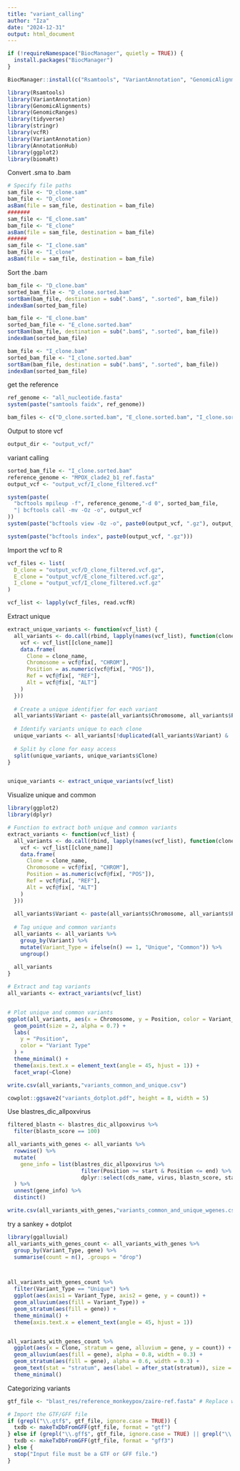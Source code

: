 ```yaml
---
title: "variant_calling"
author: "Iza"
date: "2024-12-31"
output: html_document
---
```


```r
if (!requireNamespace("BiocManager", quietly = TRUE)) {
  install.packages("BiocManager")
}

BiocManager::install(c("Rsamtools", "VariantAnnotation", "GenomicAlignments", "GenomicRanges"))

```


```r
library(Rsamtools)
library(VariantAnnotation)
library(GenomicAlignments)
library(GenomicRanges)
library(tidyverse)
library(stringr)
library(vcfR)
library(VariantAnnotation)
library(AnnotationHub)
library(ggplot2)
library(biomaRt)

```


Convert .sma to .bam
```r
# Specify file paths
sam_file <- "D_clone.sam"
bam_file <- "D_clone"
asBam(file = sam_file, destination = bam_file)
#######
sam_file <- "E_clone.sam"
bam_file <- "E_clone"
asBam(file = sam_file, destination = bam_file)
######
sam_file <- "I_clone.sam"
bam_file <- "I_clone"
asBam(file = sam_file, destination = bam_file)

```

Sort the .bam

```r
bam_file <- "D_clone.bam"
sorted_bam_file <- "D_clone.sorted.bam"
sortBam(bam_file, destination = sub(".bam$", ".sorted", bam_file))
indexBam(sorted_bam_file)

bam_file <- "E_clone.bam"
sorted_bam_file <- "E_clone.sorted.bam"
sortBam(bam_file, destination = sub(".bam$", ".sorted", bam_file))
indexBam(sorted_bam_file)

bam_file <- "I_clone.bam"
sorted_bam_file <- "I_clone.sorted.bam"
sortBam(bam_file, destination = sub(".bam$", ".sorted", bam_file))
indexBam(sorted_bam_file)

```

get the reference
```r
ref_genome <- "all_nucleotide.fasta"
system(paste("samtools faidx", ref_genome))

bam_files <- c("D_clone.sorted.bam", "E_clone.sorted.bam", "I_clone.sorted.bam")

```

Output to store vcf
```r
output_dir <- "output_vcf/"

```

variant calling
```r
sorted_bam_file <- "I_clone.sorted.bam"
reference_genome <- "MPOX_clade2_b1_ref.fasta"
output_vcf <- "output_vcf/I_clone_filtered.vcf"

system(paste(
  "bcftools mpileup -f", reference_genome,"-d 0", sorted_bam_file, 
  "| bcftools call -mv -Oz -o", output_vcf
))
system(paste("bcftools view -Oz -o", paste0(output_vcf, ".gz"), output_vcf))

system(paste("bcftools index", paste0(output_vcf, ".gz")))
```


Import the vcf to R
```r
vcf_files <- list(
  D_clone = "output_vcf/D_clone_filtered.vcf.gz",
  E_clone = "output_vcf/E_clone_filtered.vcf.gz",
  I_clone = "output_vcf/I_clone_filtered.vcf.gz"
)

vcf_list <- lapply(vcf_files, read.vcfR)

```

Extract unique
```r
extract_unique_variants <- function(vcf_list) {
  all_variants <- do.call(rbind, lapply(names(vcf_list), function(clone_name) {
    vcf <- vcf_list[[clone_name]]
    data.frame(
      Clone = clone_name,
      Chromosome = vcf@fix[, "CHROM"],
      Position = as.numeric(vcf@fix[, "POS"]),
      Ref = vcf@fix[, "REF"],
      Alt = vcf@fix[, "ALT"]
    )
  }))
  
  # Create a unique identifier for each variant
  all_variants$Variant <- paste(all_variants$Chromosome, all_variants$Position, all_variants$Ref, all_variants$Alt, sep = "_")
  
  # Identify variants unique to each clone
  unique_variants <- all_variants[!duplicated(all_variants$Variant) & !duplicated(all_variants$Variant, fromLast = TRUE), ]
  
  # Split by clone for easy access
  split(unique_variants, unique_variants$Clone)
}


unique_variants <- extract_unique_variants(vcf_list)


```




Visualize unique and common
```r
library(ggplot2)
library(dplyr)

# Function to extract both unique and common variants
extract_variants <- function(vcf_list) {
  all_variants <- do.call(rbind, lapply(names(vcf_list), function(clone_name) {
    vcf <- vcf_list[[clone_name]]
    data.frame(
      Clone = clone_name,
      Chromosome = vcf@fix[, "CHROM"],
      Position = as.numeric(vcf@fix[, "POS"]),
      Ref = vcf@fix[, "REF"],
      Alt = vcf@fix[, "ALT"]
    )
  }))
  
  all_variants$Variant <- paste(all_variants$Chromosome, all_variants$Position, all_variants$Ref, all_variants$Alt, sep = "_")
  
  # Tag unique and common variants
  all_variants <- all_variants %>%
    group_by(Variant) %>%
    mutate(Variant_Type = ifelse(n() == 1, "Unique", "Common")) %>%
    ungroup()
  
  all_variants
}

# Extract and tag variants
all_variants <- extract_variants(vcf_list)


# Plot unique and common variants
ggplot(all_variants, aes(x = Chromosome, y = Position, color = Variant_Type)) +
  geom_point(size = 2, alpha = 0.7) +
  labs(
    y = "Position",
    color = "Variant Type"
  ) +
  theme_minimal() +
  theme(axis.text.x = element_text(angle = 45, hjust = 1)) +
  facet_wrap(~Clone) 

write.csv(all_variants,"variants_common_and_unique.csv")

cowplot::ggsave2("variants_dotplot.pdf", height = 8, width = 5)

```

Use blastres_dic_allpoxvirus

```r

filtered_blastn <- blastres_dic_allpoxvirus %>%
  filter(blastn_score == 100)  

all_variants_with_genes <- all_variants %>%
  rowwise() %>%
  mutate(
    gene_info = list(blastres_dic_allpoxvirus %>%
                       filter(Position >= start & Position <= end) %>%
                       dplyr::select(cds_name, virus, blastn_score, start, end, description))  
  ) %>%
  unnest(gene_info) %>%  
  distinct()  

write.csv(all_variants_with_genes,"variants_common_and_unique_wgenes.csv")

```

try a sankey + dotplot
```r
library(ggalluvial)
all_variants_with_genes_count <- all_variants_with_genes %>%
  group_by(Variant_Type, gene) %>%
  summarise(count = n(), .groups = "drop")



all_variants_with_genes_count %>%
  filter(Variant_Type == "Unique") %>%
  ggplot(aes(axis1 = Variant_Type, axis2 = gene, y = count)) +
  geom_alluvium(aes(fill = Variant_Type)) +
  geom_stratum(aes(fill = gene)) +
  theme_minimal() +
  theme(axis.text.x = element_text(angle = 45, hjust = 1))


all_variants_with_genes_count %>%
  ggplot(aes(x = Clone, stratum = gene, alluvium = gene, y = count)) +
  geom_alluvium(aes(fill = gene), alpha = 0.8, width = 0.3) +
  geom_stratum(aes(fill = gene), alpha = 0.6, width = 0.3) +
  geom_text(stat = "stratum", aes(label = after_stat(stratum)), size = 3, vjust = -1) +
  theme_minimal()

```

Categorizing variants
```r
gtf_file <- "blast_res/reference_monkeypox/zaire-ref.fasta" # Replace with your actual path

# Import the GTF/GFF file
if (grepl("\\.gtf$", gtf_file, ignore.case = TRUE)) {
  txdb <- makeTxDbFromGFF(gtf_file, format = "gtf")
} else if (grepl("\\.gff$", gtf_file, ignore.case = TRUE) || grepl("\\.gff3$", gtf_file, ignore.case = TRUE)) {
  txdb <- makeTxDbFromGFF(gtf_file, format = "gff3")
} else {
  stop("Input file must be a GTF or GFF file.")
}

```
